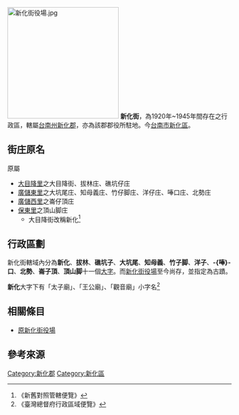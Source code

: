 [[File:新化街役場.jpg|250px]]
{{noteTA
|1=zh-hans:庄; zh-hant:庄;
}}
'''新化街'''，為1920年~1945年間存在之行政區，轄屬[[臺南州|台南州]][[新化郡|新化郡]]，亦為該郡郡役所駐地。今[[臺南市|台南市]][[新化區|新化區]]。

==街庄原名==
原屬
*[[大目降里|大目降里]]之大目降街、{{僻字|𦰡|上「艹」下「那」}}拔林庄、礁坑仔庄
*[[廣儲東里|廣儲東里]]之大坑尾庄、知母義庄、竹仔脚庄、洋仔庄、唪口庄、北勢庄
*[[廣儲西里|廣儲西里]]之崙仔頂庄
*[[保東里|保東里]]之頂山脚庄
**大目降街改稱新化<ref>《新舊對照管轄便覽》</ref>

==行政區劃==
新化街轄域內分為'''新化'''、'''{{僻字|𦰡|上「艹」下「那」}}拔林'''、'''礁坑子'''、'''大坑尾'''、'''知母義'''、'''竹子脚'''、'''洋子'''、'''-{唪}-口'''、'''北勢'''、'''崙子頂'''、'''頂山脚'''十一個[[大字_(行政區劃)|大字]]。而[[原新化街役場|新化街役場]]至今尚存，並指定為古蹟。

'''新化'''大字下有「太子廟」、「王公廟」、「觀音廟」小字名<ref>《臺灣總督府行政區域便覽》</ref>

== 相關條目 ==
*[[原新化街役場|原新化街役場]]

== 參考來源 ==
{{reflist}}
{{台南州}}
[[Category:新化郡|Category:新化郡]]
[[Category:新化區|Category:新化區]]